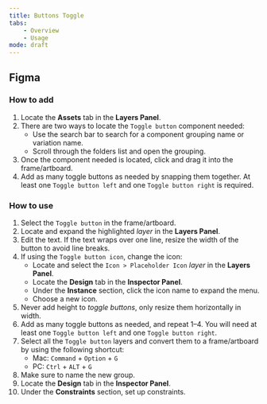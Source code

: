 ```yaml
---
title: Buttons Toggle
tabs:
    - Overview
    - Usage
mode: draft
---
```



## Figma


### How to add

1. Locate the **Assets** tab in the **Layers Panel**.
2. There are two ways to locate the `Toggle button` component needed: 
   	* Use the search bar to search for a component grouping name or variation name.
  	* Scroll through the folders list and open the grouping.
3. Once the component needed is located, click and drag it into the frame/artboard. 
4. Add as many toggle buttons as needed by snapping them together. At least one `Toggle button left` and one `Toggle button right` is required.


### How to use

1. Select the `Toggle button` in the frame/artboard. 
2. Locate and expand the highlighted *layer* in the **Layers Panel**.
3. Edit the text. If the text wraps over one line, resize the width of the button to avoid line breaks.
4. If using the `Toggle button icon`, change the icon:
    * Locate and select the `Icon > Placeholder Icon` *layer* in the **Layers Panel**.
    * Locate the **Design** tab in the **Inspector Panel**.
    * Under the **Instance** section, click the icon name to expand the menu. 
    * Choose a new icon. 
5. Never add height to *toggle buttons*, only resize them horizontally in width. 
6. Add as many toggle buttons as needed, and repeat 1–4. You will need at least one `Toggle button left` and one `Toggle button right`.
7. Select all the `Toggle button` layers and convert them to a frame/artboard by using the following shortcut:
    * Mac: `Command` + `Option` + `G`
    * PC: `Ctrl` + `ALT` + `G`
8. Make sure to name the new group. 
9. Locate the **Design** tab in the **Inspector Panel**.
10. Under the **Constraints** section, set up constraints.
